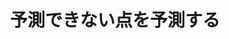 ﻿---
title: "予測できない点を予測する"
category: "理学院"
vol: "12"
interviewee: "岡 睦雄 "
url: ""
tags: []
pdf: "12-8.pdf"
facephoto: ""
career: ""
preface: "ほかの工理学院などのなどと比べて数学科はだいぶ違う形式をとっている。一つのに集まって一緒に研究するという形ではなく、同じに所属する学生でも一人一人別のことを研究している。そのためもあって、数学科のがどのようなことをやっているのかというのははっきりとはつかみにくい。その中で我々は特異点論を研究されている岡教授のに取材に伺った。"
---
